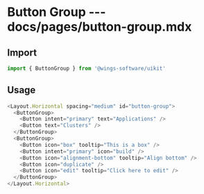 # Button Group --- docs/pages/button-group.mdx

## Import

```js
import { ButtonGroup } from '@wings-software/uikit'
```

## Usage

```js live=true
<Layout.Horizontal spacing="medium" id="button-group">
  <ButtonGroup>
    <Button intent="primary" text="Applications" />
    <Button text="Clusters" />
  </ButtonGroup>
  <ButtonGroup>
    <Button icon="box" tooltip="This is a box" />
    <Button intent="primary" icon="build" />
    <Button icon="alignment-bottom" tooltip="Align bottom" />
    <Button icon="duplicate" />
    <Button icon="edit" tooltip="Click here to edit" />
  </ButtonGroup>
</Layout.Horizontal>
```
